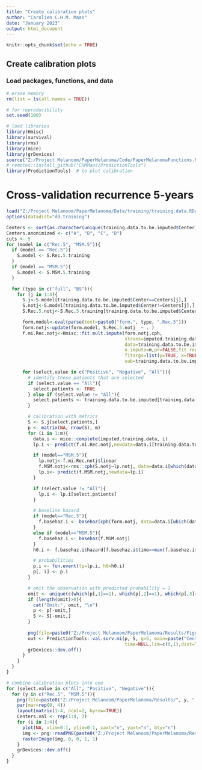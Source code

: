 ```yaml
---
title: "Create calibration plots"
author: "Carolien C.H.M. Maas"
date: "January 2023"
output: html_document
---
```


```r
knitr::opts_chunk$set(echo = TRUE)
```

## Create calibration plots

### Load packages, functions, and data 
```r
# erase memory
rm(list = ls(all.names = TRUE))

# for reproducibility
set.seed(100)

# load libraries
library(Hmisc)
library(survival)
library(rms)
library(mice)
library(grDevices)
source("Z:/Project Melanoom/PaperMelanoma/Code/PaperMelanomaFunctions.R")
# remotes::install_github("CHMMaas/PredictionTools")
library(PredictionTools)  # to plot calibration
```

# Cross-validation recurrence 5-years
```r
load("Z:/Project Melanoom/PaperMelanoma/Data/training/training.data.RData")
options(datadist="dd.training")

Centers <- sort(as.character(unique(training.data.to.be.imputed$Center)))
Centers.anonimized <- c("A", "B", "C", "D")
cuts <- 5
for (model in c("Rec.5", "MSM.5")){
  if (model == "Rec.5"){
    S.model <- S.Rec.5.training
  }
  if (model == "MSM.5"){
    S.model <- S.MSM.5.training
  }

  for (type in c("full", "BS")){
    for (j in 1:4){
      S.j<-S.model[training.data.to.be.imputed$Center==Centers[j],]
      S.notj<-S.model[training.data.to.be.imputed$Center!=Centers[j],]
      S.Rec.5.notj<-S.Rec.5.training[training.data.to.be.imputed$Center!=Centers[j],]

      form.model<-eval(parse(text=paste0("form.", type, ".Rec.5")))
      form.notj<-update(form.model, S.Rec.5.notj  ~ . )
      f.mi.Rec.notj<-Hmisc::fit.mult.impute(form.notj,cph,
                                            xtrans=imputed.training.data,
                                            data=training.data.to.be.imputed,
                                            n.impute=m,pr=FALSE,fit.reps=TRUE,
                                            fitargs=list(y=TRUE, x=TRUE, se.fit=TRUE),
                                            sub=training.data.to.be.imputed$Center!=Centers[j])

      for (select.value in c("Positive", "Negative", "All")){
        # identify those patients that are selected
        if (select.value == "All"){
          select.patients <- TRUE
        } else if (select.value != "All"){
          select.patients <- training.data.to.be.imputed[training.data.to.be.imputed$Center==Centers[j],]$SNstatus==select.value
        }

        # calibration with metrics
        S <- S.j[select.patients,]
        p <- matrix(NA, nrow(S), m)
        for (i in 1:m){
          data.i <- mice::complete(imputed.training.data, i)
          lp.i <- predict(f.mi.Rec.notj,newdata=data.i[training.data.to.be.imputed$Center==Centers[j],], type="lp")

          if (model=="MSM.5"){
            lp.notj<-f.mi.Rec.notj$linear
            f.MSM.notj<-rms::cph(S.notj~lp.notj, data=data.i[which(data.i$Center!=Centers[j]),],y=TRUE,x=TRUE)
            lp.i<- predict(f.MSM.notj,newdata=lp.i)
          }

          if (select.value != "All"){
            lp.i <- lp.i[select.patients]
          }

          # baseline hazard
          if (model=="Rec.5"){
            f.basehaz.i <- basehaz(cph(form.notj, data=data.i[which(data.i$Center!=Centers[j]),], se.fit=TRUE, x=TRUE, y=TRUE))
          }
          else if (model=="MSM.5"){
            f.basehaz.i <- basehaz(f.MSM.notj)
          }
          h0.i <- f.basehaz.i$hazard[f.basehaz.i$time==max(f.basehaz.i$time[f.basehaz.i$time<=horizon])]

          # probabilities
          p.i <- fun.event(lp=lp.i, h0=h0.i)
          p[, i] <- p.i
        }

        # omit the observation with predicted probability = 1
        omit <- unique(c(which(p[,1]==1), which(p[,2]==1), which(p[,3]==1), which(p[,4]==1), which(p[,5]==1)))
        if (length(omit)>0){
          cat("Omit:", omit, "\n")
          p <- p[-omit,]
          S <- S[-omit,]
        }
      
        png(file=paste0("Z:/Project Melanoom/PaperMelanoma/Results/Figures/", model, ".", select.value, ".", type, ".", Centers[j], ".png"))
        out <- PredictionTools::val.surv.mi(p, S, g=5, main=paste("Center", Centers.anonimized[j]),
                                            time=NULL,lim=c(0,1),dist=TRUE)
        grDevices::dev.off()
      }
    }
  }
}

# combine calibration plots into one
for (select.value in c("All", "Positive", "Negative")){ 
  for (y in c("Rec.5", "MSM.5")){
    png(file=paste0("Z:/Project Melanoom/PaperMelanoma/Results/", y, ".", select.value, ".png"), width=16, height=16, units="cm", res=300)
    par(mar=rep(0, 4))
    layout(matrix(1:4, ncol=2, byrow=TRUE))
    Centers.val <- rep(1:4, 3)
    for (i in 1:4){
      plot(NA, xlim=0:1, ylim=0:1, xaxt="n", yaxt="n", bty="n")
      img <- png::readPNG(paste0("Z:/Project Melanoom/PaperMelanoma/Results/Figures/", y, ".", select.value, ".BS.", Centers[Centers.val[i]], ".png"))
      rasterImage(img, 0, 0, 1, 1)
    }
    grDevices::dev.off()
  }
}
```
